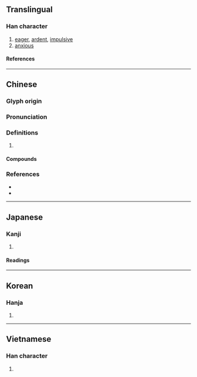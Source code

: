 {{character info/new}}
==Translingual==

===Han character===
{{Han char|rn=61|rad=心|as=05|sn=8|four=91049|canj=PMFJ|ids=⿰忄平}}

# [[eager]], [[ardent]], [[impulsive]]
# [[anxious]]

====References====
{{Han ref|kx=0381.220|dkj=10476|dj=0710.070|hdz=42284.090|uh=6026}}

----

==Chinese==
{{zh-forms}}

===Glyph origin===
{{Han etym}}

===Pronunciation===
{{zh-pron
|m=pēng
|c=paang1,ping1
|mn=phēⁿ
|mc=y
|oc=y
|cat=
}}

===Definitions===
{{zh-hanzi}}

# {{rfdef|zh}}

====Compounds====
{{zh-der|怦怦|怦然|怦然心動|怦怦喘}}

===References===
* {{R:yue:Hanzi}}
* {{R:nan:thcwdq}}

----

==Japanese==

===Kanji===
{{ja-kanji|grade=|rs=心05}}

# {{rfdef|ja|sort=心05}}

====Readings====
{{ja-readings
|goon=ひょう
|kanon=ほう
}}

----

==Korean==

===Hanja===
{{ko-hanja|평}}

# {{rfdef|ko|sort=心05}}

----

==Vietnamese==

===Han character===
{{vi-readings|rs=心05|reading=[[bừng]], [[bằn]], [[phạnh]], [[phanh]]}}

# {{rfdef|vi|sort=心05}}